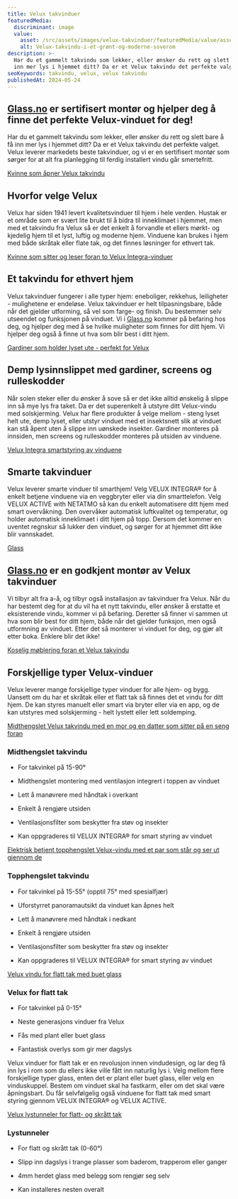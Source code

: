 ```yaml
---
title: Velux takvinduer
featuredMedia:
  discriminant: image
  value:
    asset: /src/assets/images/velux-takvinduer/featuredMedia/value/asset.jpg
    alt: Velux-takvindu-i-et-grønt-og-moderne-soverom
description: >-
  Har du et gammelt takvindu som lekker, eller ønsker du rett og slett bare å få
  inn mer lys i hjemmet ditt? Da er et Velux takvindu det perfekte valget.
seoKeywords: takvindu, velux, velux takvindu
publishedAt: 2024-05-24
---
```


## [Glass.no](http://glass.no) er sertifisert montør og hjelper deg å finne det perfekte Velux-vinduet for deg!

Har du et gammelt takvindu som lekker, eller ønsker du rett og slett bare å få inn mer lys i hjemmet ditt? Da er et Velux takvindu det perfekte valget. Velux leverer markedets beste takvinduer, og vi er en sertifisert montør som sørger for at alt fra planlegging til ferdig installert vindu går smertefritt.

[Kvinne som åpner Velux takvindu](https://cdn.sanity.io/images/csbn9wp4/transformed-data/9223a1d39d2321e22a160e6294ccc8eea746b045-1279x851.png)

## Hvorfor velge Velux

Velux har siden 1941 levert kvalitetsvinduer til hjem i hele verden. Hustak er et område som er svært lite brukt til å bidra til inneklimaet i hjemmet, men med et takvindu fra Velux så er det enkelt å forvandle et ellers mørkt- og kjedelig hjem til et lyst, luftig og moderne hjem. Vinduene kan brukes i hjem med både skråtak eller flate tak, og det finnes løsninger for ethvert tak.

[Kvinne som sitter og leser foran to Velux Integra-vinduer](https://cdn.sanity.io/images/csbn9wp4/transformed-data/eac7cdf5fb7b5b242672d51159fa4a8d49f4a568-1280x960.jpg)

## Et takvindu for ethvert hjem

Velux takvinduer fungerer i alle typer hjem: eneboliger, rekkehus, leiligheter - mulighetene er endeløse. Velux takvinduer er helt tilpasningsbare, både når det gjelder utforming, så vel som farge- og finish. Du bestemmer selv utseendet og funksjonen på vinduet. Vi i [Glass.no](http://Glass.no) kommer på befaring hos deg, og hjelper deg med å se hvilke muligheter som finnes for ditt hjem. Vi hjelper deg også å finne ut hva som blir best i ditt hjem.

[Gardiner som holder lyset ute - perfekt for Velux](https://cdn.sanity.io/images/csbn9wp4/transformed-data/82db3895e1593b5643a64693f00c6ab5c8cb8658-1280x850.jpg)

## Demp lysinnslippet med gardiner, screens og rulleskodder

Når solen steker eller du ønsker å sove så er det ikke alltid ønskelig å slippe inn så mye lys fra taket. Da er det superenkelt å utstyre ditt Velux-vindu med solskjerming. Velux har flere produkter å velge mellom - steng lyset helt ute, demp lyset, eller utstyr vinduet med et insektsnett slik at vinduet kan stå åpent uten å slippe inn uønskede insekter. Gardiner monteres på innsiden, men screens og rulleskodder monteres på utsiden av vinduene.

[Velux Integra smartstyring av vinduene](https://cdn.sanity.io/images/csbn9wp4/transformed-data/c3fb2ef5ffc55c6331a6e58e88c89549c399b765-1280x853.jpg)

## Smarte takvinduer

Velux leverer smarte vinduer til smarthjem! Velg VELUX INTEGRA® for å enkelt betjene vinduene via en veggbryter eller via din smarttelefon. Velg VELUX ACTIVE with NETATMO så kan du enkelt automatisere ditt hjem med smart overvåkning. Den overvåker automatisk luftkvalitet og temperatur, og holder automatisk inneklimaet i ditt hjem på topp. Dersom det kommer en uventet regnskur så lukker den vinduet, og sørger for at hjemmet ditt ikke blir vannskadet.

[Glass](https://cdn.sanity.io/images/csbn9wp4/transformed-data/85fc14f5cde8ad903d8c75686d46325089e7281a-750x563.jpg)

## [Glass.no](http://Glass.no) er en godkjent montør av Velux takvinduer

Vi tilbyr alt fra a-å, og tilbyr også installasjon av takvinduer fra Velux. Når du har bestemt deg for at du vil ha et nytt takvindu, eller ønsker å erstatte et eksisterende vindu, kommer vi på befaring. Deretter så finner vi sammen ut hva som blir best for ditt hjem, både når det gjelder funksjon, men også utformning av vinduet. Etter det så monterer vi vinduet for deg, og gjør alt etter boka. Enklere blir det ikke!

[Koselig møblering foran et Velux takvindu](https://cdn.sanity.io/images/csbn9wp4/transformed-data/ffffff5b21da328e0c312e9c906236604be2927c-940x643.jpg)

## Forskjellige typer Velux-vinduer

Velux leverer mange forskjellige typer vinduer for alle hjem- og bygg. Uansett om du har et skråtak eller et flatt tak så finnes det et vindu for ditt hjem. De kan styres manuelt eller smart via bryter eller via en app, og de kan utstyres med solskjerming - helt lystett eller lett soldemping.

[Midthengslet Velux takvindu med en mor og en datter som sitter på en seng foran](https://cdn.sanity.io/images/csbn9wp4/transformed-data/060edff7eb15bbb81a8a8787b8e98f49269596d6-1280x920.jpg)

### Midthengslet takvindu

- For takvinkel på 15-90°

- Midthengslet montering med ventilasjon integrert i toppen av vinduet

- Lett å manøvrere med håndtak i overkant

- Enkelt å rengjøre utsiden

- Ventilasjonsfilter som beskytter fra støv og insekter

- Kan oppgraderes til VELUX INTEGRA® for smart styring av vinduet

[Elektrisk betjent topphengslet Velux-vindu med et par som står og ser ut gjennom de](https://cdn.sanity.io/images/csbn9wp4/transformed-data/4b9f3680cce05d56d9bf95ceef6700b76df0f587-1280x853.jpg)

### Topphengslet takvindu

- For takvinkel på 15-55° (opptil 75° med spesialfjær)

- Uforstyrret panoramautsikt da vinduet kan åpnes helt

- Lett å manøvrere med håndtak i nedkant

- Enkelt å rengjøre utsiden

- Ventilasjonsfilter som beskytter fra støv og insekter

- Kan oppgraderes til VELUX INTEGRA® for smart styring av vinduet

[Velux vindu for flatt tak med buet glass](https://cdn.sanity.io/images/csbn9wp4/transformed-data/19dfab8933d9e7668377272c052afdb742b621ec-1280x850.jpg)

### Velux for flatt tak

- For takvinkel på 0-15°

- Neste generasjons vinduer fra Velux

- Fås med plant eller buet glass

- Fantastisk overlys som gir mer dagslys

Velux vinduer for flatt tak er en revolusjon innen vindudesign, og lar deg få inn lys i rom som du ellers ikke ville fått inn naturlig lys i. Velg mellom flere forskjellige typer glass, enten det er plant eller buet glass, eller velg en vinduskuppel. Bestem om vinduet skal ha fastkarm, eller om det skal være åpningsbart. Du får selvfølgelig også vinduene for flatt tak med smart styring gjennom VELUX INTEGRA® og VELUX ACTIVE.

[Velux lystunneler for flatt- og skrått tak](https://cdn.sanity.io/images/csbn9wp4/transformed-data/f9304a36792e43025cb10aa919d12d9212d4ab11-853x1280.jpg)

### Lystunneler

- For flatt og skrått tak (0-60°)

- Slipp inn dagslys i trange plasser som baderom, trapperom eller ganger

- 4mm herdet glass med belegg som rengjør seg selv

- Kan installeres nesten overalt
